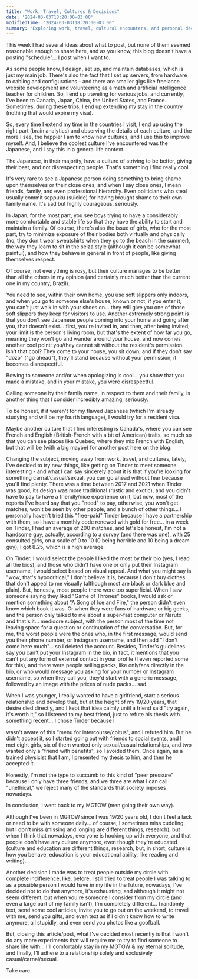 ```yaml
---
title: "Work, Travel, Cultures & Decisions"
date: '2024-03-03T18:20:00-03:00'
modifiedTime: "2024-03-03T18:20:00-03:00"
summary: "Exploring work, travel, cultural encounters, and personal decisions."
---
```


This week I had several ideas about what to post, but none of them seemed reasonable enough to share here, and as you know, this blog doesn't have a posting "schedule"... I post when I want to.

As some people know, I design, set up, and maintain databases, which is just my main job. There's also the fact that I set up servers, from hardware to cabling and configurations - and there are smaller gigs like freelance website development and volunteering as a math and artificial intelligence teacher for children. So, I end up traveling for various jobs, and currently, I've been to Canada, Japan, China, the United States, and France. Sometimes, during these trips, I end up extending my stay in the country (nothing that would expire my visa).

So, every time I extend my time in the countries I visit, I end up using the right part (brain analytics) and observing the details of each culture, and the more I see, the happier I am to know new cultures, and I use this to improve myself. And, I believe the coolest culture I've encountered was the Japanese, and I say this in a general life context.

The Japanese, in their majority, have a culture of striving to be better, giving their best, and not disrespecting people. That's something I find really cool.

It's very rare to see a Japanese person doing something to bring shame upon themselves or their close ones, and when I say close ones, I mean friends, family, and even professional hierarchy. Even politicians who steal usually commit seppuku (suicide) for having brought shame to their own family name. It's sad but highly courageous, seriously.

In Japan, for the most part, you see boys trying to have a considerably more comfortable and stable life so that they have the ability to start and maintain a family. Of course, there's also the issue of girls, who for the most part, try to minimize exposure of their bodies both virtually and physically (no, they don't wear sweatshirts when they go to the beach in the summer), the way they learn to sit in the seiza style (although it can be somewhat painful), and how they behave in general in front of people, like giving themselves respect.

Of course, not everything is rosy, but their culture manages to be better than all the others in my opinion (and certainly much better than the current one in my country, Brazil).

You need to see, within their own home, you use soft slippers only indoors, and when you go to someone else's house, known or not, if you enter it, you can't just walk in with your shoes on... they will give you one of those soft slippers they keep for visitors to use. Another extremely strong point is that you don't see Japanese people coming into your home and going after you, that doesn't exist... first, you're invited in, and then, after being invited, your limit is the person's living room, but that's the extent of how far you go, meaning they won't go and wander around your house, and now comes another cool point: you/they cannot sit without the resident's permission. Isn't that cool? They come to your house, you sit down, and if they don't say "dozo" ("go ahead"), they'll stand because without your permission, it becomes disrespectful.

Bowing to someone and/or when apologizing is cool... you show that you made a mistake, and in your mistake, you were disrespectful.

Calling someone by their family name, in respect to them and their family, is another thing that I consider incredibly amazing, seriously.

To be honest, if it weren't for my flawed Japanese (which I'm already studying and will be my fourth language), I would try for a resident visa.

Maybe another culture that I find interesting is Canada's, where you can see French and English (British-French with a bit of American) traits, so much so that you can see places like Quebec, where they mix French with English, but that will be (with a big maybe) for another post here on the blog.

Changing the subject, moving away from work, travel, and cultures, lately, I've decided to try new things, like getting on Tinder to meet someone interesting - and what I can say sincerely about it is that if you're looking for something carnal/casual/sexual, you can go ahead without fear because you'll find plenty. There was a time between 2017 and 2021 when Tinder was good, its design was more traditional (rustic and exotic), and you didn't have to pay to have a friendly/nice experience on it, but now, most of the reports I've heard say that you "need" to pay, otherwise, you won't get matches, won't be seen by other people, and a bunch of other things... I personally haven't tried this "free-paid" Tinder because I have a partnership with them, so I have a monthly code renewed with gold for free... in a week on Tinder, I had an average of 200 matches, and let's be honest, I'm not a handsome guy, actually, according to a survey (and there was one), with 25 consulted girls, on a scale of 0 to 10 (0 being horrible and 10 being a dream guy), I got 8.25, which is a high average.

On Tinder, I would select the people I liked the most by their bio (yes, I read all the bios), and those who didn't have one or only put their Instagram username, I would select based on visual appeal. And what you might say is "wow, that's hypocritical," I don't believe it is, because I don't buy clothes that don't appeal to me visually (although most are black or dark blue and plain). But, honestly, most people there were too superficial. When I saw someone saying they liked "Game of Thrones" books, I would ask or mention something about "A Song of Ice and Fire," the person didn't even know which book it was. Or when they were fans of hardware or big geeks, and the person only talked to me about a super-fast computer or Naruto and that's it... mediocre subject, with the person most of the time not leaving space for a question or continuation of the conversation. But, for me, the worst people were the ones who, in the first message, would send you their phone number, or Instagram username, and then add "I don't come here much"... so I deleted the account. Besides, Tinder's guidelines say you can't put your Instagram in the bio, in fact, it mentions that you can't put any form of external contact in your profile (I even reported some for this), and there were people selling packs, like onlyfans directly in the bio, or who would message you asking for your number or Instagram username, so when they call you, they'd start with a generic message, followed by an image with the prices of nude packs... sad.

When I was younger, I really wanted to have a girlfriend, start a serious relationship and develop that, but at the height of my 19/20 years, that desire died directly, and I kept that idea calmly until a friend said "try again, it's worth it," so I listened to my best friend, just to refute his thesis with something recent... I chose Tinder because I

 wasn't aware of this "menu for intercourse/coitus", and I refuted him. But he didn't accept it, so I started going out with friends to social events, and I met eight girls, six of them wanted only sexual/casual relationships, and two wanted only a "friend with benefits", so I avoided them. Once again, as a trained physicist that I am, I presented my thesis to him, and then he accepted it.

Honestly, I'm not the type to succumb to this kind of "peer pressure" because I only have three friends, and we three are what I can call "unethical," we reject many of the standards that society imposes nowadays.

In conclusion, I went back to my MGTOW (men going their own way).

Although I've been in MGTOW since I was 19/20 years old, I don't feel a lack or need to be with someone daily... of course, I sometimes miss cuddling, but I don't miss (missing and longing are different things, research), but when I think that nowadays, everyone is hooking up with everyone, and that people don't have any culture anymore, even though they're educated (culture and education are different things, research, but, in short, culture is how you behave, education is your educational ability, like reading and writing).

Another decision I made was to treat people outside my circle with complete indifference, like, before, I still tried to treat people I was talking to as a possible person I would have in my life in the future, nowadays, I've decided not to do that anymore, it's exhausting, and although it might not seem different, but when you're someone I consider from my circle (and even a large part of my family isn't), I'm completely different... I randomly text, send some cool articles, invite you to go out on the weekend, to travel with me, send you gifts, and even text as if I didn't know how to write anymore, all stupidly, and even send you photos like a goofball.

But, closing this article/post, what I've decided most recently is that I won't do any more experiments that will require me to try to find someone to share life with... I'll comfortably stay in my MGTOW & my eternal solitude, and finally, I'll adhere to a relationship solely and exclusively casual/carnal/sexual.

Take care.